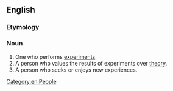 ==English==

===Etymology===
{{suffix|en|experimental|ist}}

===Noun===
{{en-noun}}

# One who performs [[experiment]]s.
# A person who values the results of experiments over [[theory]].
# A person who seeks or enjoys new experiences.

[[Category:en:People]]